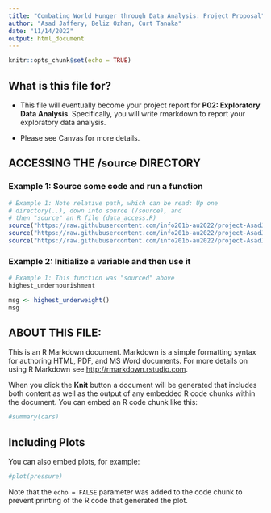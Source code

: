 ```yaml
---
title: "Combating World Hunger through Data Analysis: Project Proposal"
author: "Asad Jaffery, Beliz Ozhan, Curt Tanaka"
date: "11/14/2022"
output: html_document
---
```


```r
knitr::opts_chunk$set(echo = TRUE)
```

## What is this file for?

* This file will eventually become your project report for **P02: Exploratory Data Analysis**. Specifically, you will write rmarkdown to report your exploratory data analysis.

* Please see Canvas for more details.

## ACCESSING THE /source DIRECTORY
### Example 1: Source some code and run a function
```r
# Example 1: Note relative path, which can be read: Up one
# directory(..), down into source (/source), and 
# then "source" an R file (data_access.R)
source("https://raw.githubusercontent.com/info201b-au2022/project-AsadJafferyy/main/source/summary_information.R")
source("https://raw.githubusercontent.com/info201b-au2022/project-AsadJafferyy/main/source/undernourishment_chart_1_code_source.R")
source("https://raw.githubusercontent.com/info201b-au2022/project-AsadJafferyy/main/source/country_wide_chart_2_code_source.R")

```

### Example 2: Initialize a variable and then use it
```r
# Example 1: This function was "sourced" above
highest_undernourishment

msg <- highest_underweight()
msg
```



## ABOUT THIS FILE: 

This is an R Markdown document. Markdown is a simple formatting syntax for authoring HTML, PDF, and MS Word documents. For more details on using R Markdown see <http://rmarkdown.rstudio.com>.

When you click the **Knit** button a document will be generated that includes both content as well as the output of any embedded R code chunks within the document. You can embed an R code chunk like this:

```r
#summary(cars)
```

## Including Plots

You can also embed plots, for example:

```r
#plot(pressure)
```

Note that the `echo = FALSE` parameter was added to the code chunk to prevent printing of the R code that generated the plot.

